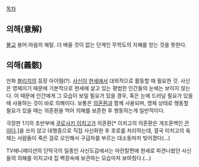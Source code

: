 [[목차]]

== 의해(意解) ==
[[불교]] 용어.마음의 해탈. 더 배울 것이 없는 단계인 무학도의 지혜를 얻는 것을 뜻한다.

== 의해(義骸) == 
만화 [[블리치]]의 등장 아이템(?). [[사신]]이 [[현세]]에서 대외적으로 활동할 때 필요한 것. 사신은 영체이기 때문에 기본적으로 현세에 살고 있는 평범한 인간들의 눈에는 보이지 않는다. 이 때문에 인간에게 그 모습이 보일 필요가 있을 경우, 혹은 눈에 드러날 필요가 있을 때 사용하는 것이 바로 의해이다.
보통은 [[의혼환]]과 함께 사용되며, 영체 상태로 행동할 필요가 있을 때는 의혼환을 먹어 의해를 보존한 후 행동하는게 일반적이다.

극장판 1기의 초반부에 [[쿠로사키 이치고]]가 의혼환[* 이치고의 의혼환은 개조혼백인 [[콘]]이다.]을 쓰지 않고 대행증으로 직접 사신화한 후 호로를 처리하는데, 결국 이치고의 육체는 사람들이 죽은 걸로 오인해서 구급차를 부르는 대소동마저 빚어졌다(...)

TV애니메이션의 단막극의 일종인 사신도감에서는 아란칼편에 현세로 파견나왔던 사신들의 의해를 이치고네 집 벽장속에 보관하는 모습마저 보여줬다.(...)

